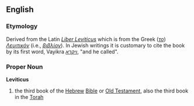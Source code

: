 {{Bible|3|Exodus|Numbers}}
== English ==
=== Etymology ===
Derived from the Latin ''[[Liber Leviticus]]'' which is from the Greek (''[[το]]'') ''[[Λευιτικόν]]'' (i.e., ''[[βιβλίον]]''). In Jewish writings it is customary to cite the book by its first word, Vayikra ''[[ויקרא]]'', "and he called".
=== Proper Noun ===
'''Leviticus'''
# the third book of the [[Hebrew]] [[Bible]] or [[Old Testament]], also the third book in the [[Torah]]